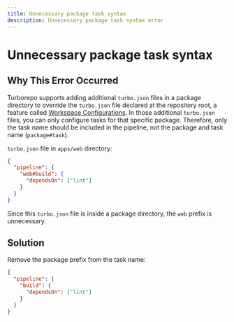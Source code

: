 ```yaml
---
title: Unnecessary package task syntax
description: Unnecessary package task syntax error
---
```


# Unnecessary package task syntax

## Why This Error Occurred

Turborepo supports adding additional `turbo.json` files in a package directory
to override the `turbo.json` file declared at the repository root, a feature called [Workspace Configurations](/repo/docs/core-concepts/monorepos/configuring-workspaces).
In those additional `turbo.json` files, you can only configure tasks for that specific
package. Therefore, only the task name should be included in the pipeline,
not the package and task name (`package#task`).

`turbo.json` file in `apps/web` directory:

```json
{
  "pipeline": {
    "web#build": {
      "dependsOn": ["lint"]
    }
  }
}
```

Since this `turbo.json` file is inside a package directory, the `web` prefix is unnecessary.

## Solution

Remove the package prefix from the task name:

```json
{
  "pipeline": {
    "build": {
      "dependsOn": ["lint"]
    }
  }
}
```
